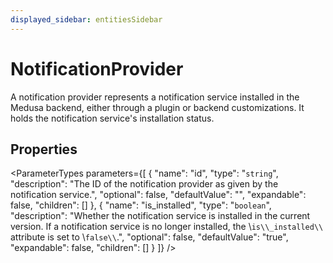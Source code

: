 ```yaml
---
displayed_sidebar: entitiesSidebar
---
```



# NotificationProvider

A notification provider represents a notification service installed in the Medusa backend, either through a plugin or backend customizations. It holds the notification service's installation status.

## Properties

<ParameterTypes parameters={[
  {
    "name": "id",
    "type": "`string`",
    "description": "The ID of the notification provider as given by the notification service.",
    "optional": false,
    "defaultValue": "",
    "expandable": false,
    "children": []
  },
  {
    "name": "is_installed",
    "type": "`boolean`",
    "description": "Whether the notification service is installed in the current version. If a notification service is no longer installed, the \\`is\\_installed\\` attribute is set to \\`false\\`.",
    "optional": false,
    "defaultValue": "true",
    "expandable": false,
    "children": []
  }
]} />
